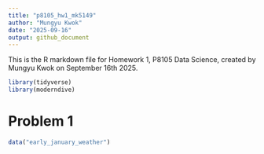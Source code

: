 ```yaml
---
title: "p8105_hw1_mk5149"
author: "Mungyu Kwok"
date: "2025-09-16"
output: github_document
---
```


This is the R markdown file for Homework 1, P8105 Data Science, created by Mungyu Kwok on September 16th 2025.

```r
library(tidyverse)
library(moderndive)
```

# Problem 1
```r
data("early_january_weather")
```


